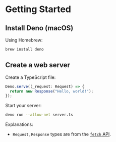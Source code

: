 # Getting Started

## Install Deno (macOS)

Using Homebrew:
```sh
brew install deno
```


## Create a web server

Create a TypeScript file:
```ts filename="server.ts"
Deno.serve((_request: Request) => {
  return new Response("Hello, world!");
});
```

Start your server:
```sh
deno run --allow-net server.ts
```

Explanations:
- `Request`, `Response` types are from the [`fetch` API](https://developer.mozilla.org/en-US/docs/Web/API/Fetch_API).
